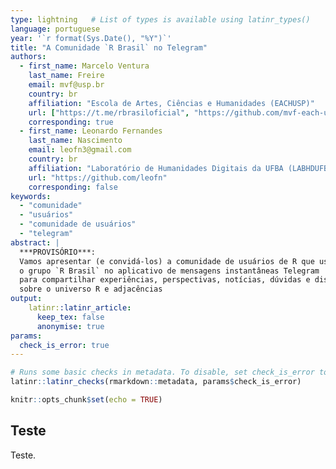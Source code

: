 ```yaml
---
type: lightning   # List of types is available using latinr_types()
language: portuguese
year: '`r format(Sys.Date(), "%Y")`' 
title: "A Comunidade `R Brasil` no Telegram"
authors:
  - first_name: Marcelo Ventura
    last_name: Freire
    email: mvf@usp.br
    country: br
    affiliation: "Escola de Artes, Ciências e Humanidades (EACHUSP)"
    url: ["https://t.me/rbrasiloficial", "https://github.com/mvf-each-usp"]
    corresponding: true
  - first_name: Leonardo Fernandes 
    last_name: Nascimento
    email: leofn3@gmail.com
    country: br
    affiliation: "Laboratório de Humanidades Digitais da UFBA (LABHDUFBA)"
    url: "https://github.com/leofn"
    corresponding: false
keywords: 
  - "comunidade"
  - "usuários"
  - "comunidade de usuários"
  - "telegram"
abstract: |
  ***PROVISÓRIO***: 
  Vamos apresentar (e convidá-los) a comunidade de usuários de R que usam 
  o grupo `R Brasil` no aplicativo de mensagens instantâneas Telegram 
  para compartilhar experiências, perspectivas, notícias, dúvidas e discussões
  sobre o universo R e adjacências
output: 
    latinr::latinr_article:
      keep_tex: false
      anonymise: true
params: 
  check_is_error: true
---
```


```r
# Runs some basic checks in metadata. To disable, set check_is_error to FALSE
latinr::latinr_checks(rmarkdown::metadata, params$check_is_error)
```

```r
knitr::opts_chunk$set(echo = TRUE)
```

## Teste

Teste.


